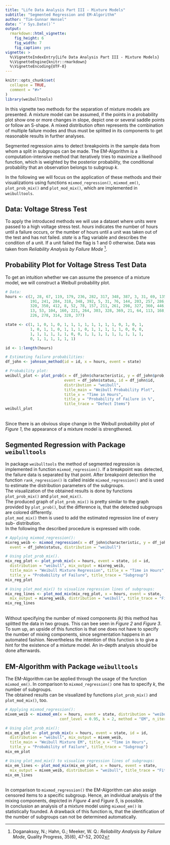 ---
title: "Life Data Analysis Part III - Mixture Models"
subtitle: "Segmented Regression and EM-Algorithm"
author: "Tim-Gunnar Hensel"
date: "`r Sys.Date()`"
output:
  rmarkdown::html_vignette:
    fig_height: 6
    fig_width: 7
    fig_caption: yes
vignette: >
  %\VignetteIndexEntry{Life Data Analysis Part III - Mixture Models}
  %\VignetteEngine{knitr::rmarkdown}
  %\VignetteEncoding{UTF-8}
---

```{r setup, echo = FALSE}
knitr::opts_chunk$set(
  collapse = TRUE,
  comment = "#>"
)
library(weibulltools)
```

In this vignette two methods for the separation of mixture models are presented. 
A mixture model can be assumed, if the points in a probability plot show one or 
more changes in slope, depict one or several saddle points or follow an 
S-shape. A mixed distribution often represents the combination of multiple failure 
modes and thus must be splitted in its components to get reasonable results in 
further analyses. 

Segmented regression aims to detect breakpoints in the sample data from whom a 
split in subgroups can be made. The EM-Algorithm is a computation-intensive method 
that iteratively tries to maximize a likelihood function, which is weighted by 
the posterior probability, the conditional probability that an observation belongs 
to subgroup _k_.  

In the following we will focus on the application of these methods and their 
visualizations using functions `mixmod_regression()`, `mixmod_em()`, 
`plot_prob_mix()` and `plot_mod_mix()`, which are implemented in `weibulltools`. 

## Data: Voltage Stress Test

To apply the introduced methods we will use a dataset where units were passed 
to a high voltage stress test. _hours_ indicates the number of hours until a failure 
occurs, or the number of hours until a unit was taken out of the test and has 
not failed. _state_ is a flag variable and describes the condition of a unit. 
If a unit failed the flag is 1 and 0 otherwise. Data was taken from 
_Reliability Analysis by Failure Mode_ [^note1]. 

[^note1]: Doganaksoy, N.; Hahn, G.; Meeker, W. Q.: _Reliability Analysis by Failure Mode_, 
          Quality Progress, 35(6), 47-52, 2002 

## Probability Plot for Voltage Stress Test Data

To get an intuition whether we can assume the presence of a mixture model, we will 
construct a Weibull probability plot. 

```{r probability plot weibull, fig.cap = "Figure 1: Plotting positions in weibull grid.", message = FALSE}
# Data: 
hours <- c(2, 28, 67, 119, 179, 236, 282, 317, 348, 387, 3, 31, 69, 135,
           191, 241, 284, 318, 348, 392, 5, 31, 76, 144, 203, 257, 286,
           320, 350, 412, 8, 52, 78, 157, 211, 261, 298, 327, 360, 446,
           13, 53, 104, 160, 221, 264, 303, 328, 369, 21, 64, 113, 168,
           226, 278, 314, 328, 377)

state <- c(1, 1, 0, 1, 0, 1, 1, 1, 1, 1, 1, 1, 1, 0, 1, 0, 1,
           1, 0, 1, 1, 0, 1, 1, 1, 0, 1, 1, 1, 1, 1, 0, 0, 0,
           1, 1, 1, 1, 1, 1, 0, 0, 1, 1, 1, 1, 1, 1, 1, 1, 1,
           0, 1, 1, 1, 1, 1, 1)

id <- 1:length(hours)

# Estimating failure probabilities: 
df_john <- johnson_method(id = id, x = hours, event = state)

# Probability plot: 
weibull_plot <- plot_prob(x = df_john$characteristic, y = df_john$prob, 
                          event = df_john$status, id = df_john$id, 
                          distribution = "weibull", 
                          title_main = "Weibull Probability Plot", 
                          title_x = "Time in Hours", 
                          title_y = "Probability of Failure in %",
                          title_trace = "Defect Items")
weibull_plot
```

<br>
Since there is an obvious slope change in the Weibull probability plot of _Figure 1_, 
the appearance of a mixture model is strengthened.  

## Segmented Regression with Package `weibulltools`

In package `weibulltools` the method of segmented regression is implemented in 
function `mixmod_regression()`. If a breakpoint was detected, the failure data is 
separated by that point. After breakpoint detection the function `rank_regression()` 
is called inside `mixmod_regression()` and is used to estimate the distribution 
parameters of the subgroups.  
The visualization of the obtained results is done by functions `plot_prob_mix()` 
and `plot_mod_mix()`.  
The produced graph of `plot_prob_mix()` is pretty similar to the graph provided 
by `plot_prob()`, but the difference is, that the detected subgroups are colored 
differently.  
`plot_mod_mix()` then is used to add the estimated regression line of every sub-
distribution.  
In the following the described procedure is expressed with code.  

```{r segmented weibull I, fig.cap = "Figure 2: Subgroup-specific plotting positions.", message = FALSE}
# Applying mixmod_regression(): 
mixreg_weib <- mixmod_regression(x = df_john$characteristic, y = df_john$prob, 
  event = df_john$status, distribution = "weibull")

# Using plot_prob_mix(). 
mix_reg_plot <- plot_prob_mix(x = hours, event = state, id = id, 
  distribution = "weibull", mix_output = mixreg_weib, 
  title_main = "Weibull Mixture Regression", title_x = "Time in Hours", 
  title_y = "Probability of Failure", title_trace = "Subgroup")
mix_reg_plot
```

```{r segmented weibull II, fig.cap = "Figure 3: Subgroup-specific regression lines.", message = FALSE}
# Using plot_mod_mix() to visualize regression lines of subgroups: 
mix_reg_lines <- plot_mod_mix(mix_reg_plot, x = hours, event = state, 
  mix_output = mixreg_weib, distribution = "weibull", title_trace = "Fitted Line")
mix_reg_lines
```

<br>
Without specifying the number of mixed components _(k)_ this method has splitted 
the data in two groups. This can bee seen in _Figure 2_ and _Figure 3_.  
To sum up, an upside of this function is that one does not have to specify the number of 
mixing components, since segmentation happens in an automated fashion. Nevertheless 
the intention of this function is to give a hint for the existence of a mixture 
model. An in-depth analysis should be done afterwards.  

## EM-Algorithm with Package `weibulltools`

The EM-Algorithm can be applied through the usage of the function `mixmod_em()`. 
In comparison to `mixmod_regression()` one has to specify _k_, the number of 
subgroups.  
The obtained results can be visualized by functions `plot_prob_mix()` and 
`plot_mod_mix()`, too.  


```{r em weibull I, fig.cap = "Figure 4: Subgroup-specific plotting positions.", message = FALSE}
# Applying mixmod_regression(): 
mixem_weib <- mixmod_em(x = hours, event = state, distribution = "weibull",
                        conf_level = 0.95, k = 2, method = "EM", n_iter = 150)

# Using plot_prob_mix(): 
mix_em_plot <- plot_prob_mix(x = hours, event = state, id = id, 
  distribution = "weibull", mix_output = mixem_weib, 
  title_main = "Weibull Mixture EM", title_x = "Time in Hours", 
  title_y = "Probability of Failure", title_trace = "Subgroup")
mix_em_plot
```

```{r em weibull II, fig.cap = "Figure 5: Subgroup-specific regression lines.", message = FALSE}

# Using plot_mod_mix() to visualize regression lines of subgroups: 
mix_em_lines <- plot_mod_mix(mix_em_plot, x = hours, event = state, 
  mix_output = mixem_weib, distribution = "weibull", title_trace = "Fitted Line")
mix_em_lines
```

<br>
In comparison to `mixmod_regression()` the EM-Algorithm can also assign censored 
items to a specific subgroup. Hence, an individual analysis of the mixing components, 
depicted in _Figure 4_ and _Figure 5_, is possible.  
In conclusion an analysis of a mixture model using `mixmod_em()` is statistically 
founded. A drawback of this function is, that the identification of the number 
of subgroups can not be determined automatically.
